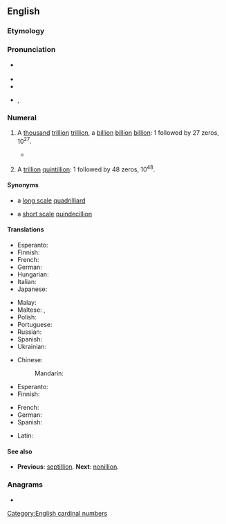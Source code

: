 ==English==

===Etymology===
{{confix|en|oct|gloss1=eight|illion}}

===Pronunciation===
* {{a|UK}} {{IPA|en|/ɒkˈtɪl.iː.ən/}}
* {{audio|en|en-au-octillion.ogg|Audio (AU)}}
* {{rhymes|en|ɪljən}}
* {{hyphenation|en|oct|il|li|on}}, {{hyphenation|en|oc|til|li|on|nocaption=1}}

===Numeral===
{{head|en|numeral|plural|octillions}}

# {{lb|en|US|modern|_|British|_|&|_|Australian|[[w:Long and short scales|short scale]]}} A [[thousand]] [[trillion]] [[trillion]], a [[billion]] [[billion]] [[billion]]: 1 followed by 27 zeros, 10<sup>27</sup>.
#* {{quote-book|en|year=2019|author=[[w:Bill Bryson|Bill Bryson]]|title=The Body: A Guide for Occupants|publisher=Black Swan (2020)|pages=5-6|passage=Altogether it takes seven billion billion billion (that’s 7,000,000,000,000,000,000,000,000,000, or seven '''octillion''') atoms to make you.}}
# {{lb|en|dated|_|British|_|&|_|Australian|[[w:Long and short scales|long scale]]}} A [[trillion]] [[quintillion]]: 1 followed by 48 zeros, 10<sup>48</sup>.

====Synonyms====
* {{sense|10<sup>27</sup>}} a [[w:Long and short scales|long scale]] [[quadrilliard]]
* {{sense|10<sup>48</sup>}} a [[w:Long and short scales|short scale]] [[quindecillion]]

====Translations====
{{trans-top|a thousand trillion trillion, 10<sup>27</sup>|id=10^27}}
* Esperanto: {{t|eo|kvariliardo}}
* Finnish: {{t|fi|kvadriljardi}}
* French: {{t+|fr|quadrilliard}}
* German: {{t+|de|Quadrilliarde}}
* Hungarian: {{t|hu|kvadrilliárd}}
* Italian: {{t|it|quatriliardo}}
* Japanese: {{t|ja|千秭|tr= せんじょ，senjo/せんし, senshi|sc=Jpan}}
{{trans-mid}}
* Malay: {{t|ms|oktilion}}
* Maltese: {{t|mt|ottiljun}}, {{t|mt|kwadriljard|m}}
* Polish: {{t+|pl|kwadryliard|m}}
* Portuguese: {{t+|pt|octilhão}}
* Russian: {{t+|ru|октиллион}}
* Spanish: {{t|es|mil cuatrillones}}
* Ukrainian: {{t+|uk|октильйон}}
{{trans-bottom}}

{{trans-top-also|a trillion quintillion, 10<sup>48</sup>|quindecillion|id=10^48}}
* Chinese:
*: Mandarin: {{t|cmn|一極}}
* Esperanto: {{t|eo|okiliono}}
* Finnish: {{t+|fi|oktiljoona}}
{{trans-mid}}
* French: {{t+|fr|octillion|m}}
* German: {{t+|de|Oktillion|f}}
* Spanish: {{t+|es|octillón}}
{{trans-bottom}}

{{checktrans-top}}
* Latin: {{t-check|la|octillio|f}}
{{trans-mid}}
{{trans-bottom}}

====See also====
* {{qualifier|short and long scale}} '''Previous''': [[septillion]]. '''Next''': [[nonillion]].

===Anagrams===
* {{anagrams|en|a=ciillnoot|cotillion}}

[[Category:English cardinal numbers]]